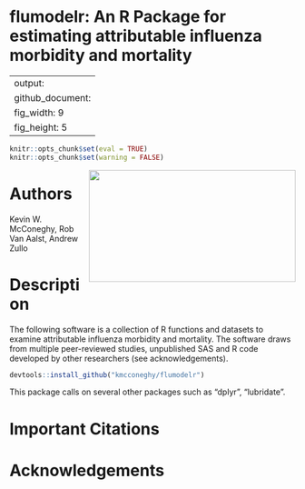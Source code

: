 flumodelr: An R Package for estimating attributable influenza morbidity and mortality
===============
---
output:
  github_document:
    fig_width: 9
    fig_height: 5
---

```r
knitr::opts_chunk$set(eval = TRUE)
knitr::opts_chunk$set(warning = FALSE)
```
<img src="images/testimage.gif" width=364 height=197 align="right"/>
                                                                  
# Authors
Kevin W. McConeghy, Rob Van Aalst, Andrew Zullo

# Description 
The following software is a collection of R functions and datasets to examine attributable influenza morbidity and mortality. The software draws from multiple peer-reviewed studies, unpublished SAS and R code developed by other researchers (see acknowledgements). 

```r
devtools::install_github("kmcconeghy/flumodelr")
```

This package calls on several other packages such as "dplyr", "lubridate".

# Important Citations

# Acknowledgements
